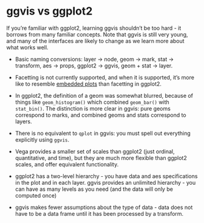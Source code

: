 <!--
%\VignetteEngine{knitr}
%\VignetteIndexEntry{ggvis vs ggplot2}
-->

# ggvis vs ggplot2

If you're familiar with ggplot2, learning ggvis shouldn't be too hard - it 
borrows from many familiar concepts.  Note that ggvis is still very young,
and many of the interfaces are likely to change as we learn more about what
works well.

* Basic naming conversions: layer -> node, geom -> mark, stat -> transform, 
aes -> props, ggplot2 -> ggvis, geom + stat -> layer.

* Facetting is not currently supported, and when it is supported, it's more
  like to resemble [embedded plots](http://vita.had.co.nz/papers/embedded-plots.html)
  than facetting in ggplot2.

* In ggplot2, the definition of a geom was somewhat blurred, because of things
  like `geom_histogram()` which combined `geom_bar()` with `stat_bin()`. The
  distinction is more clear in ggvis: pure geoms correspond to marks, and 
  combined geoms and stats correspond to layers.
  
* There is no equivalent to `qplot` in ggvis: you must spell out everything
  explicitly using `ggvis`.

* Vega provides a smaller set of scales than ggplot2 (just ordinal, 
  quantitative, and time), but they are much more flexible than ggplot2 scales,
  and offer equivalent functionality.

* ggplot2 has a two-level hierarchy - you have data and aes specifications in
  the plot and in each layer. ggvis provides an unlimited hierarchy - you can
  have as many levels as you need (and the data will only be computed once)
  
* ggvis makes fewer assumptions about the type of data - data does not have
  to be a data frame until it has been processed by a transform.
  